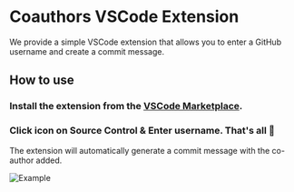 
# Coauthors VSCode Extension

We provide a simple VSCode extension that allows you to enter a GitHub username and create a commit message.

## How to use

<Steps>

### Install the extension from the [VSCode Marketplace](https://marketplace.visualstudio.com/items?itemName=coauthors.coauthors-vscode).

### Click icon on Source Control & Enter username. That's all 🎉

The extension will automatically generate a commit message with the co-author added.

![Example](/img/vscode-example.gif)

</Steps>
